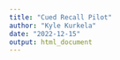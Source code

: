 ```yaml
---
title: "Cued Recall Pilot"
author: "Kyle Kurkela"
date: "2022-12-15"
output: html_document
---
```


```r

```

